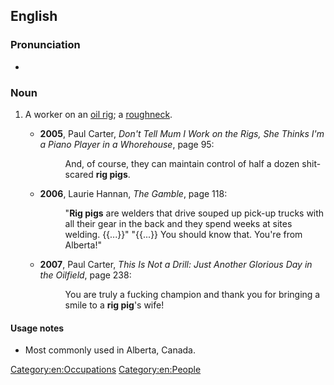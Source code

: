 ==English==

===Pronunciation===
* {{audio|en|En-au-rig pig.ogg|Audio (AU)}}

===Noun===
{{en-noun}}

# {{lb|en|Canada|impolite|slang}} A worker on an [[oil rig]]; a [[roughneck]].
#* '''2005''', Paul Carter, ''Don't Tell Mum I Work on the Rigs, She Thinks I'm a Piano Player in a Whorehouse'', page 95:
#*: And, of course, they can maintain control of half a dozen shit-scared '''rig pigs'''.
#* '''2006''', Laurie Hannan, ''The Gamble'', page 118:
#*: "'''Rig pigs''' are welders that drive souped up pick-up trucks with all their gear in the back and they spend weeks at sites welding. {{...}}" "{{...}} You should know that. You're from Alberta!"
#* '''2007''', Paul Carter, ''This Is Not a Drill: Just Another Glorious Day in the Oilfield'', page 238:
#*: You are truly a fucking champion and thank you for bringing a smile to a '''rig pig''''s wife!

====Usage notes====
* Most commonly used in Alberta, Canada.

[[Category:en:Occupations]]
[[Category:en:People]]